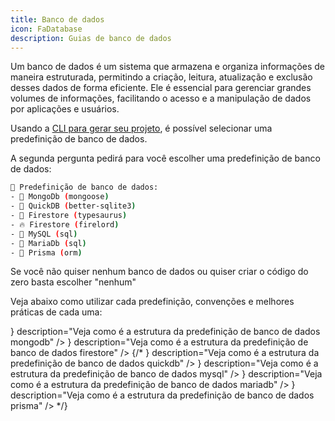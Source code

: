 ```yaml
---
title: Banco de dados
icon: FaDatabase
description: Guias de banco de dados
---
```


Um banco de dados é um sistema que armazena e organiza informações de maneira estruturada, permitindo a criação, leitura, atualização e exclusão desses dados de forma eficiente. Ele é essencial para gerenciar grandes volumes de informações, facilitando o acesso e a manipulação de dados por aplicações e usuários.

Usando a [CLI para gerar seu projeto](/docs/discord/start), é possível selecionar uma predefinição de banco de dados.

A segunda pergunta pedirá para você escolher uma predefinição de banco de dados:
```bash title="npx constatic@latest"
🧰 Predefinição de banco de dados:
- 🍃 MongoDb (mongoose)
- 🧊 QuickDB (better-sqlite3)
- 🦕 Firestore (typesaurus)
- 🔥 Firestore (firelord)
- 🐬 MySQL (sql)
- 🦭 MariaDb (sql)
- 💎 Prisma (orm)
```

Se você não quiser nenhum banco de dados ou quiser criar o código do zero basta escolher "nenhum"

Veja abaixo como utilizar cada predefinição, convenções e melhores práticas de cada uma:

<Cards className="lg:grid-cols-3">
    <Card
		  href="/docs/discord/presets/databases/mongodb"
      title="MongoDb"
      icon={<icons.BiLogoMongodb/>}
      description="Veja como é a estrutura da predefinição de banco de dados mongodb"
    />
    <Card
		  href="/docs/discord/presets/databases/firestore"
      title="Firestore"
      icon={<icons.BiLogoFirebase/>}
      description="Veja como é a estrutura da predefinição de banco de dados firestore"
    />
    {/* <Card
		  href="/docs/discord/presets/databases/quickdb"
      title="QuickDb"
      icon={<icons.BiSolidCube/>}
      description="Veja como é a estrutura da predefinição de banco de dados quickdb"
    />
    <Card
      href="/docs/discord/presets/databases/mysql"
      title="MySQL"
      icon={<icons.GrMysql/>}
      description="Veja como é a estrutura da predefinição de banco de dados mysql"
    />
    <Card
      href="/docs/discord/presets/databases/mariadb"
      title="MariaDb"
      icon={<icons.SiMariadb/>}
      description="Veja como é a estrutura da predefinição de banco de dados mariadb"
    />
    <Card
      href="/docs/discord/presets/databases/prisma"
      title="Prisma"
      icon={<icons.SiPrisma/>}
      description="Veja como é a estrutura da predefinição de banco de dados prisma"
    /> */}
</Cards>

